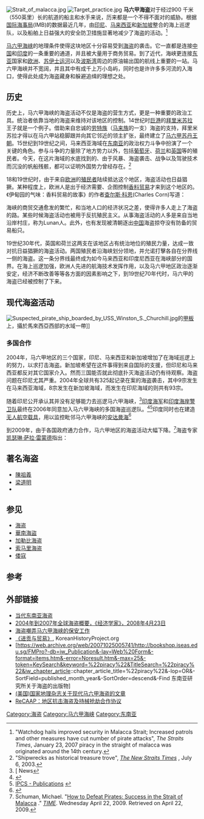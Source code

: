 [[Image:Strait_of_malacca.jpg|thumb]]
[[Image:Target_practice.jpg|thumb]]
'''马六甲海盗'''对于经过900 千米（550英里）长的航道的船主和水手来说，历来都是一个不得不面对的威胁。根据[[国际海事局|国际海事局]](IMB)的数据最近几年，由[[印度尼西亚|印尼]]、[[马来西亚|马来西亚]]和[[新加坡|新加坡]]整合的海上巡逻队，以及船舶上日益强大的安全防卫措施显著地减少了海盗的活动。<ref name=watchdog>"Watchdog hails improved security in Malacca Strait; Increased patrols and other measures have cut number of pirate attacks", ''The Straits Times'', January 23, 2007 piracy in the straight of malacca was originated around the 14th century.</ref>

[[马六甲海峡|马六甲海峡]]的地理条件使得这块地区十分容易受到[[海盗|海盗]]的袭击。它一直都是连接[[中国|中国]]和[[印度|印度]]的一条重要的通道，并且被大量用于商务贸易。到了近代，海峡更连接[[东亚|东亚]]国家和[[欧洲|欧洲]]、[[苏伊士运河|苏伊士运河]]以及[[波斯湾|波斯湾]]周边的原油输出国的航线上重要的一站。马六甲海峡并不宽阔，并且其中有成千上万小岛屿，同时也是许许多多河流的入海口，使得此处成为海盗藏身和躲避追缉的理想之处。

==历史==
历史上，马六甲海峡的海盗活动不仅是海盗的营生方式，更是一种重要的政治工具。统治者依靠当地的海盗来维持对该地区的控制。14世纪时[[巨港|巨港]]的[[拜里米苏拉|拜里米苏拉]]王子就是一个例子。借助来自忠诚的[[劳特族|劳特族]]（[[马来族|马来族]]的一支）海盗的支持，拜里米苏拉才得以在马六甲站稳脚跟并向其它邻近的领主扩张，最终建立了[[马六甲苏丹王朝|马六甲苏丹王朝]]。15世纪到19世纪之间，马来西亚海域在[[东南亚|东南亚]]的政治权力斗争中扮演了一个关键的角色。参与斗争的力量除了地方势力以外，包括[[葡萄牙帝国|葡萄牙]]、[[荷兰帝国|荷兰]]和[[大英帝国|英国]]等的殖民者。今天，在这片海域的水底找到的、由于风暴、海盗袭击、战争以及驾驶技术而沉没的帆船残骸，都可以证明外国势力曾经存在。<ref>"Shipwrecks as historical treasure trove", [http://www.nst.com.my ''The New Straits Times''] {{Wayback|url=http://www.nst.com.my/ |date=20200920185222 }}, July 6, 2003.</ref>

18和19世纪时，由于来自[[欧洲群族|欧洲]]的[[殖民者|殖民者]]陆续抵达这个地区，海盗活动也日益猖獗。某种程度上，欧洲人是出于经济需要、企图控制[[香料贸易|香料贸易]]才来到这个地区的。《伊甸园的气味：香料贸易的故事》的作者[[查尔斯·科恩|查尔斯·科恩]](Charles Corn)写道：
{{cquote|
在当时，香料驱动世界经济的发展，正如石油之于当今世界一般。<ref>"A Taste for Adventure; Even the Most Familiar Jar in the Spice Rack Holds a History Of Piracy, Shipwreck and Nation-Building", [http://www.chicagotribune.com/ ''Chicago Tribune''], April 18, 2001.</ref> 
}}

海峡的商贸交通愈发的繁忙，和当地人口的经济状况之差，使得许多人走上了海盗的路。某些时候海盗活动也被用于反抗殖民主义。从事海盗活动的人多是来自当地沿岸村庄，称为Lunan人。此外，也有发现被清朝逐出[[中国|中国]]海盗掠夺没有防备的贸易船只。

19世纪30年代，英国和荷兰这两支在该地区占有统治地位的殖民力量，达成一致对抗日益猖獗的海盗活动。两国殖民者沿海峡划分领地，并允诺打擊各自在分界线一侧的海盗。这一条分界线最终成为如今马来西亚和印度尼西亚在海峡部分的国界。在海上巡逻加强，欧洲人先进的航海技术发挥作用，以及马六甲地区政治逐渐安定，经济不断改善等等各方面的因素影响之下，到19世纪70年代时，马六甲的海盗已经被控制了下来。

==现代海盗活动==
[[Image:Suspected_pirate_ship_boarded_by_USS_Winston_S._Churchill.jpg|left]]的[[甲板|甲板]]上，攝於馬來西亞西部的水域一帶]]
===多国合作===
2004年，马六甲地区的三个国家，印尼、马来西亚和新加坡增加了在海域巡逻上的努力，以求打击海盗。新加坡希望在这件事得到来自国际的支援，但印尼和马来西亚都反对其它国家介入。然而三国能否就此彻底扑灭海盗活动仍有待观察。海盗问题在印尼尤其严重。2004年全球共有325起记录在案的海盗袭击，其中9宗发生在马来西亚海域，8宗发生在新加坡海域，而发生在印尼海域的则共有93宗。

随着印尼公开承认其并没有足够能力去巡逻马六甲海峡，<ref>[{{cite web |url=http://www.indonesianembassy.org.uk/news_2005_07_13_in_1.html |title=存档副本 |accessdate=2007-09-15 |deadurl=yes |archiveurl=https://web.archive.org/web/20071025030433/http://www.indonesianembassy.org.uk/news_2005_07_13_in_1.html |archivedate=2007-10-25 }} News</ref>[[印度海军|印度海军]]和[[印度海岸警卫队|印度海岸警卫队]]最终在2006年同意加入马六甲海峡的多国海盗巡逻队。<ref>{{Cite web |url=http://www.strategypage.com/htmw/htseamo/articles/20060302.aspx |title=Sea Transportation: India Joins Piracy Patrol |accessdate=2011-01-08 |archive-date=2011-05-18 |archive-url=https://web.archive.org/web/20110518013857/http://www.strategypage.com/htmw/htseamo/articles/20060302.aspx |dead-url=no }}</ref><ref>[http://www.ipcs.org/whatsNewArticle2.jsp?action=showView&kValue=1936&status=article&mod=b IPCS - Publications] {{webarchive|url=https://web.archive.org/web/20071025002406/http://www.ipcs.org/whatsNewArticle2.jsp?action=showView&kValue=1936&status=article&mod=b |date=2007-10-25 }}</ref>印度同时也在建造[[无人航空载具|无人航空载具]]，用以监控毗邻马六甲海峡的[[安达曼海|安达曼海]]<ref>{{Cite web |url=http://www.strategypage.com/htmw/htnavai/articles/20070328.aspx |title=Naval Air: Indian Robots Rule the Seas |accessdate=2011-01-08 |archive-date=2010-11-07 |archive-url=https://web.archive.org/web/20101107010309/http://www.strategypage.com/htmw/htnavai/articles/20070328.aspx |dead-url=no }}</ref>

到2009年，由于各国政府通力合作，马六甲地区的海盗活动大幅下降。<ref>Schuman, Michael. "[http://www.time.com/time/world/article/0,8599,1893032,00.html?xid=rss-topstories-cnnpartner How to Defeat Pirates: Success in the Strait of Malacca] {{Wayback|url=http://www.time.com/time/world/article/0,8599,1893032,00.html?xid=rss-topstories-cnnpartner |date=20090526181544 }}." ''[[Time_(magazine)|TIME]]''. Wednesday April 22, 2009. Retrieved on April 22, 2009.</ref>海盗专家[[凯瑟琳·萨拉·雷蒙德|凯瑟琳·萨拉·雷蒙德]]指出：

{{cquote|人们，特别在马六甲以外的地区，似乎没有认识到海盗袭击的频率和规模政治变化。在过去，海盗活动无疑是一个严重的问题，如2000年时有报告的海盗袭击数字达到75宗，但自2005年始这个数字就在不断下降。<ref>[http://www.usnwc.edu/press/review/PressReviewPDF.aspx?q=381 Piracy in the Malacca Straits: A Problem Solved]{{dead link|date=六月 2017 |bot=InternetArchiveBot }}</ref>}}

==著名海盗==
*[[陳祖義|陳祖義]]
*[[梁道明|梁道明]]
*{{link-en|阿卜杜拉·哈吉|Abdulla al-Hadj}}

==参见==
*[[海盗|海盗]]
*[[華南海盜|華南海盜]]
*[[加勒比海盗|加勒比海盗]]
*[[索马里海盗|索马里海盗]]
*[[倭寇|倭寇]]

==参考==
{{reflist}}

==外部链接==
*[http://www.atimes.com/atimes/Southeast_Asia/FJ19Ae01.html 当代东南亚海盗] {{Wayback|url=http://www.atimes.com/atimes/Southeast_Asia/FJ19Ae01.html |date=20101122084917 }}{{en}}
*[http://www.economist.com/research/articlesBySubject/displaystory.cfm?subjectid=7933596&story_id=11079332 2004年到2007年全球海盗概要，《经济学家》，2008年4月23日] {{Wayback|url=http://www.economist.com/research/articlesBySubject/displaystory.cfm?subjectid=7933596&story_id=11079332 |date=20110211161443 }}{{en}}
*[http://www.atimes.com/atimes/Southeast_Asia/GD09Ae02.html 海盗嘲弄马六甲海峡的保安工作] {{Wayback|url=http://www.atimes.com/atimes/Southeast_Asia/GD09Ae02.html |date=20101212091253 }}{{en}}
*[https://web.archive.org/web/20070927190844/http://www.koreanhistoryproject.org/Ket/C09/E0901.htm 《进贡与贸易》], KoreanHistoryProject.org{{en}}
*[https://web.archive.org/web/20071025005741/http://bookshop.iseas.edu.sg/FMPro?-db=iw_Publication&-lay=Web%20Form&-format=items.htm&-error=Noresult.htm&-max=25&-token=KeySearch&keyword=%22piracy%22&TitleSearch=%22piracy%22&iw_chapter_article::chapter_article_title=%22piracy%22&-lop=OR&-SortField=published_month_year&-SortOrder=descend&-Find 东南亚研究所关于海盗的出版物]{{en}}
*[https://web.archive.org/web/20070919032517/http://magma.nationalgeographic.com/ngm/2007-10/malacca-strait-pirates/pirates-text.html (美国)国家地理杂志关于现代马六甲海盗的文章]
*[https://web.archive.org/web/20100505082120/http://www.recaap.org/index_home.html ReCAAP：地区抗击海盗及持械抢劫合作协议]{{en}}

[[Category:海盗|Category:海盗]]
[[Category:马六甲海峡|Category:马六甲海峡]]
[[Category:东南亚|Category:东南亚]]